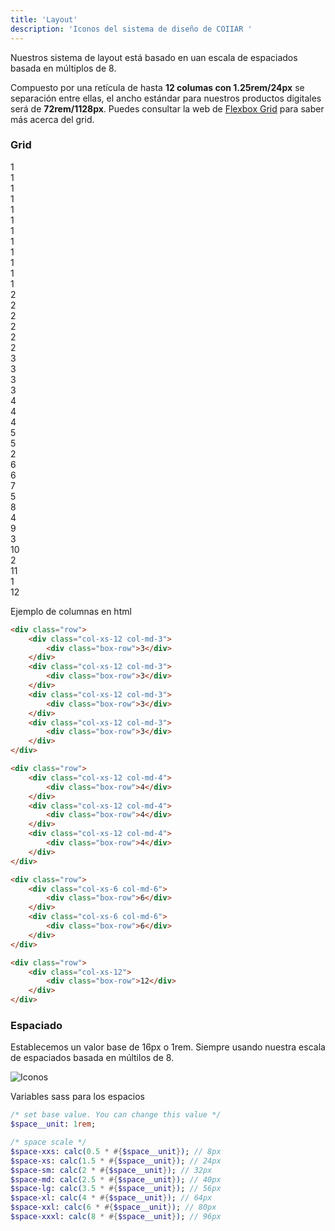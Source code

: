 ```yaml
---
title: 'Layout'
description: 'Iconos del sistema de diseño de COIIAR '
---
```


Nuestros sistema de layout está basado en uan escala de espaciados basada en múltiplos de 8.

Compuesto por una retícula de hasta **12 columas con 1.25rem/24px** se separación entre ellas, el ancho estándar para nuestros productos
digitales será de **72rem/1128px**. Puedes consultar la web de [Flexbox Grid](http://flexboxgrid.com/) para saber más acerca del grid.


### Grid

<div class="row">
    <div class="col-xs-12 col-md-1"><div class="box-row">1</div></div>
    <div class="col-xs-12 col-md-1">
        <div class="box-row">1</div>
    </div>
    <div class="col-xs-12 col-md-1">
        <div class="box-row">1</div>
    </div>
    <div class="col-xs-12 col-md-1">
        <div class="box-row">1</div>
    </div>
    <div class="col-xs-12 col-md-1">
        <div class="box-row">1</div>
    </div>
    <div class="col-xs-12 col-md-1">
        <div class="box-row">1</div>
    </div>
    <div class="col-xs-12 col-md-1">
        <div class="box-row">1</div>
    </div>
    <div class="col-xs-12 col-md-1">
        <div class="box-row">1</div>
    </div>
    <div class="col-xs-12 col-md-1">
        <div class="box-row">1</div>
    </div>
    <div class="col-xs-12 col-md-1">
        <div class="box-row">1</div>
    </div>
    <div class="col-xs-12 col-md-1">
        <div class="box-row">1</div>
    </div>
    <div class="col-xs-12 col-md-1">
        <div class="box-row">1</div>
    </div>
</div>

<div class="row">
    <div class="col-xs-12 col-md-2">
        <div class="box-row">2</div>
    </div>
    <div class="col-xs-12 col-md-2">
        <div class="box-row">2</div>
    </div>
    <div class="col-xs-12 col-md-2">
        <div class="box-row">2</div>
    </div>
    <div class="col-xs-12 col-md-2">
        <div class="box-row">2</div>
    </div>
    <div class="col-xs-12 col-md-2">
        <div class="box-row">2</div>
    </div>
    <div class="col-xs-12 col-md-2">
        <div class="box-row">2</div>
    </div>
</div>

<div class="row">
    <div class="col-xs-12 col-md-3">
        <div class="box-row">3</div>
    </div>
    <div class="col-xs-12 col-md-3">
        <div class="box-row">3</div>
    </div>
    <div class="col-xs-12 col-md-3">
        <div class="box-row">3</div>
    </div>
    <div class="col-xs-12 col-md-3">
        <div class="box-row">3</div>
    </div>
</div>

<div class="row">
    <div class="col-xs-12 col-md-4">
        <div class="box-row">4</div>
    </div>
    <div class="col-xs-12 col-md-4">
        <div class="box-row">4</div>
    </div>
    <div class="col-xs-12 col-md-4">
        <div class="box-row">4</div>
    </div>
</div>

<div class="row">
    <div class="col-xs-12 col-md-5">
        <div class="box-row">5</div>
    </div>
    <div class="col-xs-12 col-md-5">
        <div class="box-row">5</div>
    </div>
    <div class="col-xs-12 col-md-2">
        <div class="box-row">2</div>
    </div>
</div>

<div class="row">
    <div class="col-xs-6 col-md-6">
        <div class="box-row">6</div>
    </div>
    <div class="col-xs-6 col-md-6">
        <div class="box-row">6</div>
    </div>
</div>

<div class="row">
    <div class="col-xs-6 col-md-7">
        <div class="box-row">7</div>
    </div>
    <div class="col-xs-6 col-md-5">
        <div class="box-row">5</div>
    </div>
</div>

<div class="row">
    <div class="col-xs-6 col-md-8">
        <div class="box-row">8</div>
    </div>
    <div class="col-xs-6 col-md-4">
        <div class="box-row">4</div>
    </div>
</div>

<div class="row">
    <div class="col-xs-6 col-md-9">
        <div class="box-row">9</div>
    </div>
    <div class="col-xs-6 col-md-3">
        <div class="box-row">3</div>
    </div>
</div>

<div class="row">
    <div class="col-xs-6 col-md-10">
        <div class="box-row">10</div>
    </div>
    <div class="col-xs-6 col-md-2">
        <div class="box-row">2</div>
    </div>
</div>

<div class="row">
    <div class="col-xs-6 col-md-11">
        <div class="box-row">11</div>
    </div>
    <div class="col-xs-6 col-md-1">
        <div class="box-row">1</div>
    </div>
</div>

<div class="row">
    <div class="col-xs-12">
        <div class="box-row">12</div>
    </div>
</div>

Ejemplo de columnas en html

```html
<div class="row">
    <div class="col-xs-12 col-md-3">
        <div class="box-row">3</div>
    </div>
    <div class="col-xs-12 col-md-3">
        <div class="box-row">3</div>
    </div>
    <div class="col-xs-12 col-md-3">
        <div class="box-row">3</div>
    </div>
    <div class="col-xs-12 col-md-3">
        <div class="box-row">3</div>
    </div>
</div>

<div class="row">
    <div class="col-xs-12 col-md-4">
        <div class="box-row">4</div>
    </div>
    <div class="col-xs-12 col-md-4">
        <div class="box-row">4</div>
    </div>
    <div class="col-xs-12 col-md-4">
        <div class="box-row">4</div>
    </div>
</div>

<div class="row">
    <div class="col-xs-6 col-md-6">
        <div class="box-row">6</div>
    </div>
    <div class="col-xs-6 col-md-6">
        <div class="box-row">6</div>
    </div>
</div>

<div class="row">
    <div class="col-xs-12">
        <div class="box-row">12</div>
    </div>
</div>

```                    

### Espaciado

Establecemos un valor base de 16px o 1rem. Siempre usando nuestra escala de espaciados basada en múltilos de 8.

![Iconos](../images/espaciado-coiiar.jpg)

Variables sass para los espacios

```sass
/* set base value. You can change this value */
$space__unit: 1rem;

/* space scale */
$space-xxs: calc(0.5 * #{$space__unit}); // 8px
$space-xs: calc(1.5 * #{$space__unit}); // 24px
$space-sm: calc(2 * #{$space__unit}); // 32px
$space-md: calc(2.5 * #{$space__unit}); // 40px
$space-lg: calc(3.5 * #{$space__unit}); // 56px
$space-xl: calc(4 * #{$space__unit}); // 64px
$space-xxl: calc(6 * #{$space__unit}); // 80px
$space-xxxl: calc(8 * #{$space__unit}); // 96px

```